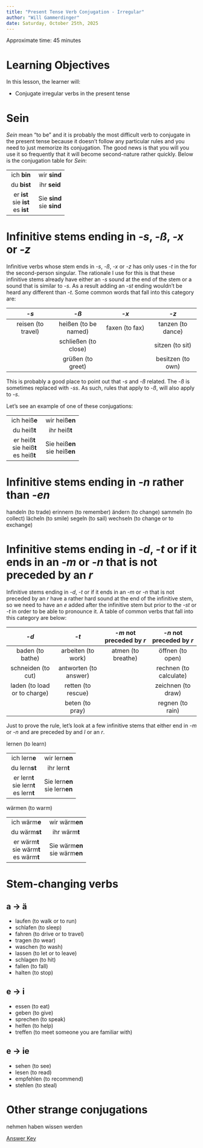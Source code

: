 ```yaml
---
title: "Present Tense Verb Conjugation - Irregular"
author: "Will Gammerdinger"
date: Saturday, October 25th, 2025
---
```


Approximate time: 45 minutes

# Learning Objectives

In this lesson, the learner will:

* Conjugate irregular verbs in the present tense

# Sein

*Sein* mean "to be" and it is probably the most difficult verb to conjugate in the present tense because it doesn't follow any particular rules and you need to just memorize its conjugation. The good news is that you will you use it so frequently that it will become second-nature rather quickly. Below is the conjugation table for *Sein*:

|||
|:---:|:---:|
| ich **bin** | wir **sind** |
| du **bist** | ihr **seid** |
| er **ist**<br>sie **ist**<br>es **ist** | Sie **sind**<br>sie **sind** |

# Infinitive stems ending in *-s*, *-ß*, *-x* or *-z*

Infinitive verbs whose stem ends in *-s*, *-ß*, *-x* or *-z* has only uses *-t* in the for the second-person singular. The rationale I use for this is that these infinitive stems already have either an *-s* sound at the end of the stem or a sound that is similar to *-s*. As a result adding an *-st* ending wouldn't be heard any different than *-t*. Some common words that fall into this category are:

| *-s* |*-ß* |*-x* |*-z* |
|:---:|:---:|:---:|:---:|
| reisen (to travel) | heißen (to be named) | faxen (to fax) | tanzen (to dance) |
||schließen (to close) || sitzen (to sit) |
|| grüßen (to greet) || besitzen (to own) |

This is probably a good place to point out that *-s* and *-ß* related. The *-ß* is sometimes replaced with *-ss*. As such, rules that apply to *-ß*, will also apply to *-s*.

Let's see an example of one of these conjugations:

|||
|:---:|:---:|
| ich heiß**e** | wir heiß**en** |
| du heiß**t** | ihr heiß**t** |
| er heiß**t**<br>sie heiß**t**<br>es heiß**t** | Sie heiß**en**<br>sie heiß**en** |

# Infinitive stems ending in *-n* rather than *-en*

handeln (to trade)
erinnern (to remember)
ändern (to change)
sammeln (to collect)
lächeln (to smile)
segeln (to sail)
wechseln (to change or to exchange)

# Infinitive stems ending in *-d*, *-t* or if it ends in an *-m* or *-n* that is not preceded by an *r*

Infinitive stems ending in *-d*, *-t* or if it ends in an *-m* or *-n* that is not preceded by an *r* have a rather hard sound at the end of the infinitive stem, so we need to have an *e* added after the infinitive stem but prior to the *-st* or *-t* in order to be able to pronounce it. A table of common verbs that fall into this category are below:

| *-d* |*-t* |*-m* not preceded by *r* |*-n* not preceded by *r* |
|:---:|:---:|:---:|:---:|
| baden (to bathe) | arbeiten (to work) | atmen (to breathe) | öffnen (to open) |
| schneiden (to cut) | antworten (to answer) || rechnen (to calculate) |
| laden (to load or to charge) | retten (to rescue) || zeichnen (to draw) |
|| beten (to pray) || regnen (to rain) |


:::{.callout-tip title="Infinitive stems ending in an *-m* or *-n* that is preceded by an *r* are regular verbs"}

Just to prove the rule, let's look at a few infinitive stems that either end in *-m* or *-n* and are preceded by and *l* or an *r*.

lernen (to learn)

|||
|:---:|:---:|
| ich lern**e** | wir lern**en** |
| du lern**st** | ihr lern**t** |
| er lern**t**<br>sie lern**t**<br>es lern**t** | Sie lern**en**<br>sie lern**en** |

wärmen (to warm)

|||
|:---:|:---:|
| ich wärm**e** | wir wärm**en** |
| du wärm**st** | ihr wärm**t** |
| er wärm**t**<br>sie wärm**t**<br>es wärm**t** | Sie wärm**en**<br>sie wärm**en** |

:::

# Stem-changing verbs

## a → ä

- laufen (to walk or to run)
- schlafen (to sleep)
- fahren (to drive or to travel)
- tragen (to wear)
- waschen (to wash)
- lassen (to let or to leave)
- schlagen (to hit)
- fallen (to fall)
- halten (to stop)

## e → i

- essen (to eat)
- geben (to give)
- sprechen (to speak)
- helfen (to help)
- treffen (to meet someone you are familiar with)

## e → ie

- sehen (to see)
- lesen (to read)
- empfehlen (to recommend)
- stehlen (to steal)


# Other strange conjugations

nehmen
haben
wissen
werden


::: {.callout-tip title="**Exercise**"}


[Answer Key](03_Present_verb_conjugation_irregular-Answer_key.qmd)
:::



